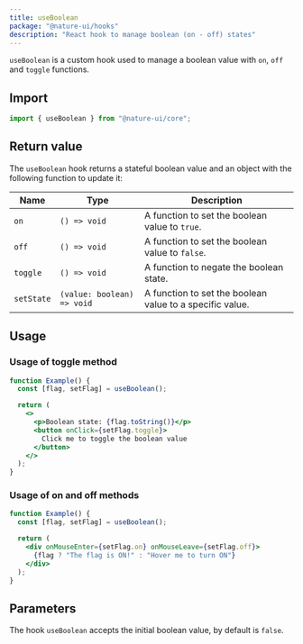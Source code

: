 ```yaml
---
title: useBoolean
package: "@nature-ui/hooks"
description: "React hook to manage boolean (on - off) states"
---
```


`useBoolean` is a custom hook used to manage a boolean value with `on`, `off`
and `toggle` functions.

## Import

```js
import { useBoolean } from "@nature-ui/core";
```

## Return value

The `useBoolean` hook returns a stateful boolean value and an object with the
following function to update it:

| Name       | Type                       | Description                                              |
| ---------- | -------------------------- | -------------------------------------------------------- |
| `on`       | `() => void`               | A function to set the boolean value to `true`.           |
| `off`      | `() => void`               | A function to set the boolean value to `false`.          |
| `toggle`   | `() => void`               | A function to negate the boolean state.                  |
| `setState` | `(value: boolean) => void` | A function to set the boolean value to a specific value. |

## Usage

### Usage of toggle method

```jsx
function Example() {
  const [flag, setFlag] = useBoolean();

  return (
    <>
      <p>Boolean state: {flag.toString()}</p>
      <button onClick={setFlag.toggle}>
        Click me to toggle the boolean value
      </button>
    </>
  );
}
```

### Usage of on and off methods

```jsx
function Example() {
  const [flag, setFlag] = useBoolean();

  return (
    <div onMouseEnter={setFlag.on} onMouseLeave={setFlag.off}>
      {flag ? "The flag is ON!" : "Hover me to turn ON"}
    </div>
  );
}
```

## Parameters

The hook `useBoolean` accepts the initial boolean value, by default is `false`.

